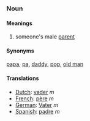 ===Noun===
====Meanings====
#someone's male [[parent]]

====Synonyms====

[[papa]], [[pa]], [[daddy]], [[pop]], [[old man]]

====Translations====
*[[Dutch]]: [[vader]] ''m''
*[[French]]: [[père]] ''m''
*[[German]]: [[Vater]] ''m''
*[[Spanish]]: [[padre]] ''m''